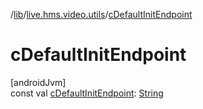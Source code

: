 /[lib](/api-reference/android/v2/home/content)/[live.hms.video.utils](index)/[cDefaultInitEndpoint](c-default-init-endpoint)

# cDefaultInitEndpoint

[androidJvm]\
const val [cDefaultInitEndpoint](c-default-init-endpoint): [String](https://kotlinlang.org/api/latest/jvm/stdlib/kotlin/-string/index.html)
